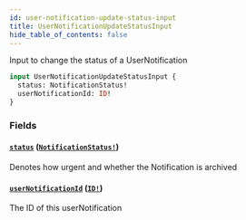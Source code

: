 ```yaml
---
id: user-notification-update-status-input
title: UserNotificationUpdateStatusInput
hide_table_of_contents: false
---
```



Input to change the status of a UserNotification

```graphql
input UserNotificationUpdateStatusInput {
  status: NotificationStatus!
  userNotificationId: ID!
}
```


### Fields

#### [`status`](#) ([`NotificationStatus!`](/developers/shared-apis/adminidentity-api/graphql/reference/enums/notification-status))

Denotes how urgent and whether the Notification is archived


#### [`userNotificationId`](#) ([`ID!`](/developers/shared-apis/adminidentity-api/graphql/reference/scalars/id))

The ID of this userNotification




